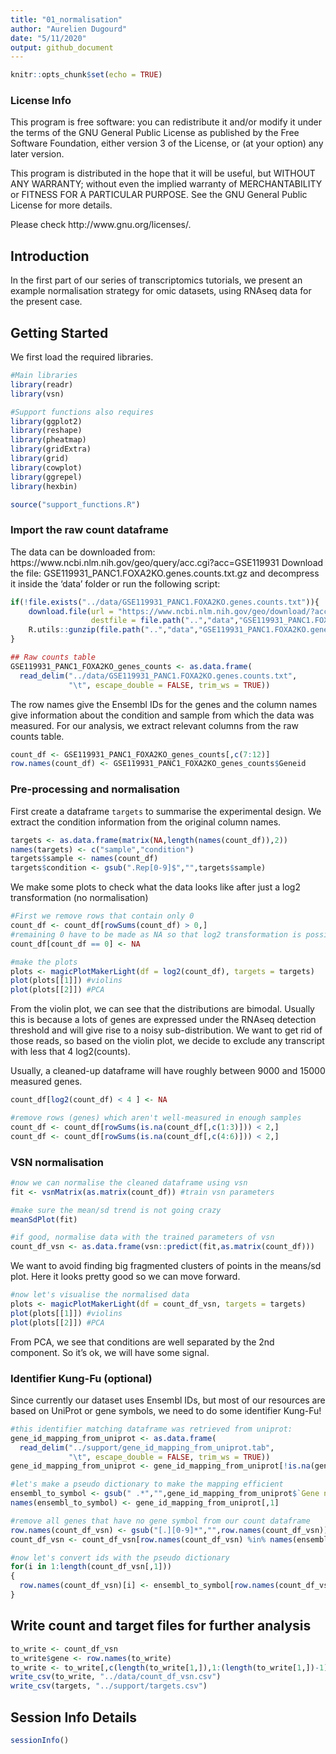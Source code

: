 ```yaml
---
title: "01_normalisation"
author: "Aurelien Dugourd"
date: "5/11/2020"
output: github_document
---
```


```r
knitr::opts_chunk$set(echo = TRUE)
```

### License Info

This program is free software: you can redistribute it and/or modify it under 
the terms of the GNU General Public License as published by the Free Software 
Foundation, either version 3 of the License, or (at your option) any later 
version.

This program is distributed in the hope that it will be useful, but WITHOUT ANY 
WARRANTY; without even the implied warranty of MERCHANTABILITY or FITNESS FOR 
A PARTICULAR PURPOSE. See the GNU General Public License for more details.

Please check http://www.gnu.org/licenses/.

## Introduction

In the first part of our series of transcriptomics tutorials, we present an example normalisation strategy for omic datasets, using RNAseq data for the present case.

## Getting Started

We first load the required libraries. 

```r
#Main libraries
library(readr)
library(vsn)

#Support functions also requires
library(ggplot2)
library(reshape)
library(pheatmap)
library(gridExtra)
library(grid)
library(cowplot)
library(ggrepel)
library(hexbin)

source("support_functions.R")
```

### Import the raw count dataframe
The data can be downloaded from: https://www.ncbi.nlm.nih.gov/geo/query/acc.cgi?acc=GSE119931
Download the file: GSE119931_PANC1.FOXA2KO.genes.counts.txt.gz and decompress 
it inside the 'data' folder or run the following script: 

```r
if(!file.exists("../data/GSE119931_PANC1.FOXA2KO.genes.counts.txt")){
    download.file(url = "https://www.ncbi.nlm.nih.gov/geo/download/?acc=GSE119931&format=file&file=GSE119931%5FPANC1%2EFOXA2KO%2Egenes%2Ecounts%2Etxt%2Egz",
                  destfile = file.path("..","data","GSE119931_PANC1.FOXA2KO.genes.counts.txt.gz"))
    R.utils::gunzip(file.path("..","data","GSE119931_PANC1.FOXA2KO.genes.counts.txt.gz"))
}
```


```r
## Raw counts table
GSE119931_PANC1_FOXA2KO_genes_counts <- as.data.frame(
  read_delim("../data/GSE119931_PANC1.FOXA2KO.genes.counts.txt", 
             "\t", escape_double = FALSE, trim_ws = TRUE)) 
```

The row names give the Ensembl IDs for the genes and the column names give information about the condition and sample from which the data was measured. For our analysis, we extract relevant columns from the raw counts table.

```r
count_df <- GSE119931_PANC1_FOXA2KO_genes_counts[,c(7:12)]
row.names(count_df) <- GSE119931_PANC1_FOXA2KO_genes_counts$Geneid
```

### Pre-processing and normalisation

First create a dataframe `targets` to summarise the experimental design. We extract the condition information from the original column names.

```r
targets <- as.data.frame(matrix(NA,length(names(count_df)),2))
names(targets) <- c("sample","condition")
targets$sample <- names(count_df)
targets$condition <- gsub(".Rep[0-9]$","",targets$sample)
```

We make some plots to check what the data looks like after just a log2
transformation (no normalisation)

```r
#First we remove rows that contain only 0
count_df <- count_df[rowSums(count_df) > 0,]
#remaining 0 have to be made as NA so that log2 transformation is possible
count_df[count_df == 0] <- NA
```

```r
#make the plots
plots <- magicPlotMakerLight(df = log2(count_df), targets = targets)
plot(plots[[1]]) #violins
plot(plots[[2]]) #PCA
```

From the violin plot, we can see that the distributions are bimodal. Usually
this is because a lots of genes are expressed under the RNAseq detection
threshold and will give rise to a noisy sub-distribution. We want to get rid of
those reads, so based on the violin plot, we decide to exclude any transcript
with less that 4 log2(counts).

Usually, a cleaned-up dataframe will have roughly between 9000 and 15000 measured genes.

```r
count_df[log2(count_df) < 4 ] <- NA

#remove rows (genes) which aren't well-measured in enough samples
count_df <- count_df[rowSums(is.na(count_df[,c(1:3)])) < 2,]
count_df <- count_df[rowSums(is.na(count_df[,c(4:6)])) < 2,]
```

### VSN normalisation

```r
#now we can normalise the cleaned dataframe using vsn
fit <- vsnMatrix(as.matrix(count_df)) #train vsn parameters

#make sure the mean/sd trend is not going crazy
meanSdPlot(fit)

#if good, normalise data with the trained parameters of vsn
count_df_vsn <- as.data.frame(vsn::predict(fit,as.matrix(count_df)))

```

We want to avoid finding big fragmented clusters of points in the means/sd plot. Here it looks pretty good so we can move forward.

```r
#now let's visualise the normalised data
plots <- magicPlotMakerLight(df = count_df_vsn, targets = targets) 
plot(plots[[1]]) #violins
plot(plots[[2]]) #PCA
```

From PCA, we see that conditions are well separated by the 2nd component. So it's ok, we will have some signal.

### Identifier Kung-Fu (optional)

Since currently our dataset uses Ensembl IDs, but most of our resources are based on UniProt or gene symbols, we need to do some identifier Kung-Fu!

```r
#this identifier matching dataframe was retrieved from uniprot:
gene_id_mapping_from_uniprot <- as.data.frame(
  read_delim("../support/gene_id_mapping_from_uniprot.tab", 
             "\t", escape_double = FALSE, trim_ws = TRUE))
gene_id_mapping_from_uniprot <- gene_id_mapping_from_uniprot[!is.na(gene_id_mapping_from_uniprot$`Gene names`),]

#let's make a pseudo dictionary to make the mapping efficient
ensembl_to_symbol <- gsub(" .*","",gene_id_mapping_from_uniprot$`Gene names`)
names(ensembl_to_symbol) <- gene_id_mapping_from_uniprot[,1]

#remove all genes that have no gene symbol from our count dataframe
row.names(count_df_vsn) <- gsub("[.][0-9]*","",row.names(count_df_vsn))
count_df_vsn <- count_df_vsn[row.names(count_df_vsn) %in% names(ensembl_to_symbol),]

#now let's convert ids with the pseudo dictionary
for(i in 1:length(count_df_vsn[,1]))
{
  row.names(count_df_vsn)[i] <- ensembl_to_symbol[row.names(count_df_vsn)[i]]
}
```

## Write count and target files for further analysis
```r
to_write <- count_df_vsn
to_write$gene <- row.names(to_write)
to_write <- to_write[,c(length(to_write[1,]),1:(length(to_write[1,])-1))]
write_csv(to_write, "../data/count_df_vsn.csv")
write_csv(targets, "../support/targets.csv")
```
## Session Info Details

```r
sessionInfo()
```

